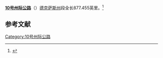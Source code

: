 {{Expand language|1=en|time=2021-10-22T14:09:58+00:00}}
'''[[10号州际公路|10号州际公路]]'''（{{lang-en|'''Interstate 10, I-10'''}}）[[德克萨斯州|德克萨斯州]]段全长877.455英里。<ref>{{Cite web|url=http://www.dot.state.tx.us/tpp/hwy/IH/IH0010.htm|title=INTERSTATE HIGHWAY NO. 10|publisher=Texas Department of Transportation|accessdate=2015-01-06|archive-date=2015-09-23|archive-url=https://web.archive.org/web/20150923223725/http://www.dot.state.tx.us/tpp/hwy/IH/IH0010.htm|dead-url=no}}</ref>
== 参考文献 ==
{{Reflist}}
{{10号州际公路及其辅助线}}
[[Category:10号州际公路|Category:10号州际公路]]